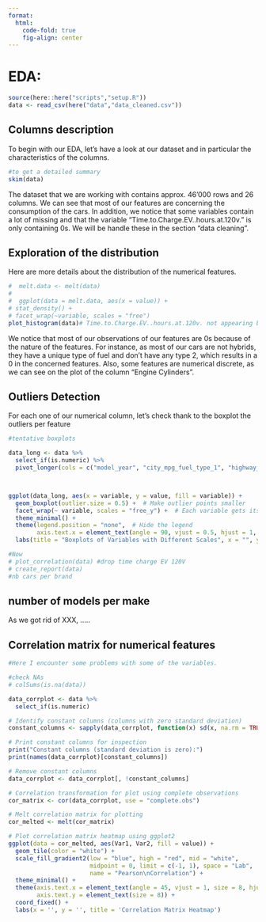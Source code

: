 ```yaml
---
format:
  html:
    code-fold: true
    fig-align: center
---
```


# EDA:

```r
source(here::here("scripts","setup.R"))
data <- read_csv(here("data","data_cleaned.csv"))
```

## Columns description

To begin with our EDA, let's have a look at our dataset and in particular the characteristics of the columns.

```r
#to get a detailed summary
skim(data)
```

The dataset that we are working with contains approx. 46'000 rows and 26 columns. We can see that most of our features are concerning the consumption of the cars. In addition, we notice that some variables contain a lot of missing and that the variable "Time.to.Charge.EV..hours.at.120v." is only containing 0s. We will be handle these in the section "data cleaning".

## Exploration of the distribution

Here are more details about the distribution of the numerical features.

```r
#  melt.data <- melt(data)
# 
#  ggplot(data = melt.data, aes(x = value)) + 
# stat_density() + 
# facet_wrap(~variable, scales = "free")
plot_histogram(data)# Time.to.Charge.EV..hours.at.120v. not appearing because all observations = 0 
```

We notice that most of our observations of our features are 0s because of the nature of the features. For instance, as most of our cars are not hybrids, they have a unique type of fuel and don't have any type 2, which results in a 0 in the concerned features. Also, some features are numerical discrete, as we can see on the plot of the column "Engine Cylinders".  

## Outliers Detection

For each one of our numerical column, let's check thank to the boxplot the outliers per feature

```r
#tentative boxplots

data_long <- data %>%
  select_if(is.numeric) %>%
  pivot_longer(cols = c("model_year", "city_mpg_fuel_type_1", "highway_mpg_fuel_type_1", "city_mpg_fuel_type_2", "highway_mpg_fuel_type_2", "range_ev_city_fuel_type_1", "range_ev_highway_fuel_type_1", "range_ev_city_fuel_type_2", "range_ev_highway_fuel_type_2", "charge_time_240v"), names_to = "variable", values_to = "value")



ggplot(data_long, aes(x = variable, y = value, fill = variable)) +
  geom_boxplot(outlier.size = 0.5) +  # Make outlier points smaller
  facet_wrap(~ variable, scales = "free_y") +  # Each variable gets its own y-axis
  theme_minimal() +
  theme(legend.position = "none",  # Hide the legend
        axis.text.x = element_text(angle = 90, vjust = 0.5, hjust = 1, size = 0),strip.text = element_text(size = 7)) +  # Rotate x-axis labels
  labs(title = "Boxplots of Variables with Different Scales", x = "", y = "Value")

```

```r
#Now 
# plot_correlation(data) #drop time charge EV 120V
# create_report(data)
#nb cars per brand
```

## number of models per make

As we got rid of XXX, .....

## Correlation matrix for numerical features


```r
#Here I encounter some problems with some of the variables. 

#check NAs
# colSums(is.na(data))

data_corrplot <- data %>%
  select_if(is.numeric)

# Identify constant columns (columns with zero standard deviation)
constant_columns <- sapply(data_corrplot, function(x) sd(x, na.rm = TRUE) == 0)

# Print constant columns for inspection
print("Constant columns (standard deviation is zero):")
print(names(data_corrplot)[constant_columns])

# Remove constant columns
data_corrplot <- data_corrplot[, !constant_columns]

# Correlation transformation for plot using complete observations
cor_matrix <- cor(data_corrplot, use = "complete.obs")

# Melt correlation matrix for plotting
cor_melted <- melt(cor_matrix)

# Plot correlation matrix heatmap using ggplot2
ggplot(data = cor_melted, aes(Var1, Var2, fill = value)) +
  geom_tile(color = "white") +
  scale_fill_gradient2(low = "blue", high = "red", mid = "white",
                       midpoint = 0, limit = c(-1, 1), space = "Lab",
                       name = "Pearson\nCorrelation") +
  theme_minimal() +
  theme(axis.text.x = element_text(angle = 45, vjust = 1, size = 8, hjust = 1),
        axis.text.y = element_text(size = 8)) +
  coord_fixed() +
  labs(x = '', y = '', title = 'Correlation Matrix Heatmap')

```


